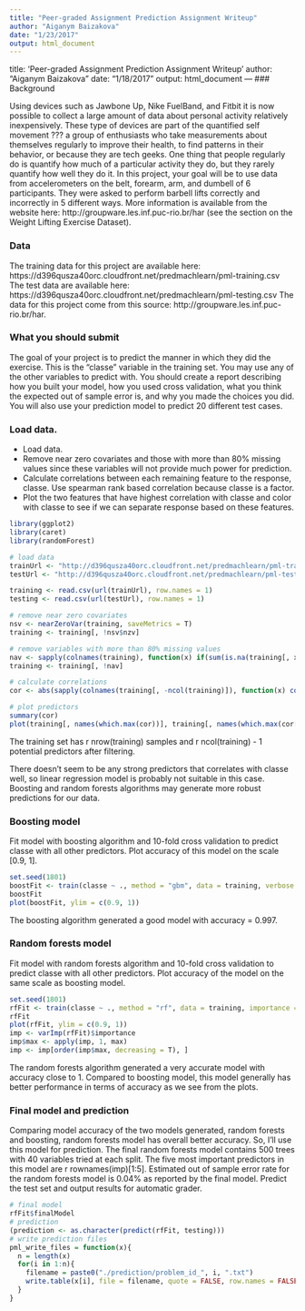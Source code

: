 ```yaml
---
title: "Peer-graded Assignment Prediction Assignment Writeup"
author: "Aiganym Baizakova"
date: "1/23/2017"
output: html_document
---
```

title: 'Peer-graded Assignment Prediction Assignment Writeup'
author: "Aiganym Baizakova"
date: "1/18/2017"
output: html_document
---
### Background

Using devices such as Jawbone Up, Nike FuelBand, and Fitbit it is now possible to collect a large amount of data about personal activity relatively inexpensively. These type of devices are part of the quantified self movement ??? a group of enthusiasts who take measurements about themselves regularly to improve their health, to find patterns in their behavior, or because they are tech geeks. One thing that people regularly do is quantify how much of a particular activity they do, but they rarely quantify how well they do it. In this project, your goal will be to use data from accelerometers on the belt, forearm, arm, and dumbell of 6 participants. They were asked to perform barbell lifts correctly and incorrectly in 5 different ways. More information is available from the website here: http://groupware.les.inf.puc-rio.br/har (see the section on the Weight Lifting Exercise Dataset).

### Data
The training data for this project are available here:
https://d396qusza40orc.cloudfront.net/predmachlearn/pml-training.csv
The test data are available here:
https://d396qusza40orc.cloudfront.net/predmachlearn/pml-testing.csv
The data for this project come from this source: http://groupware.les.inf.puc-rio.br/har. 

### What you should submit
The goal of your project is to predict the manner in which they did the exercise. This is the "classe" variable in the training set. You may use any of the other variables to predict with. You should create a report describing how you built your model, how you used cross validation, what you think the expected out of sample error is, and why you made the choices you did. You will also use your prediction model to predict 20 different test cases.

### Load data.
* Load data.
* Remove near zero covariates and those with more than 80% missing values since these variables will not provide much power for prediction.
* Calculate correlations between each remaining feature to the response, classe. Use spearman rank based correlation because classe is a factor.
* Plot the two features that have highest correlation with classe and color with classe to see if we can separate response based on these features.


```r
library(ggplot2)
library(caret)
library(randomForest)

# load data
trainUrl <- "http://d396qusza40orc.cloudfront.net/predmachlearn/pml-training.csv"
testUrl <- "http://d396qusza40orc.cloudfront.net/predmachlearn/pml-testing.csv"

training <- read.csv(url(trainUrl), row.names = 1)
testing <- read.csv(url(testUrl), row.names = 1)

# remove near zero covariates
nsv <- nearZeroVar(training, saveMetrics = T)
training <- training[, !nsv$nzv]

# remove variables with more than 80% missing values
nav <- sapply(colnames(training), function(x) if(sum(is.na(training[, x])) > 0.8*nrow(training)){return(T)}else{return(F)})
training <- training[, !nav]

# calculate correlations
cor <- abs(sapply(colnames(training[, -ncol(training)]), function(x) cor(as.numeric(training[, x]), as.numeric(training$classe), method = "spearman")))

# plot predictors 
summary(cor)
plot(training[, names(which.max(cor))], training[, names(which.max(cor[-which.max(cor)]))], col = training$classe, pch = 19, cex = 0.1, xlab = names(which.max(cor)), ylab = names(which.max(cor[-which.max(cor)])))
```

The training set has r nrow(training) samples and r ncol(training) - 1 potential predictors after filtering.

There doesn't seem to be any strong predictors that correlates with classe well, so linear regression model is probably not suitable in this case. Boosting and random forests algorithms may generate more robust predictions for our data.

### Boosting model

Fit model with boosting algorithm and 10-fold cross validation to predict classe with all other predictors.
Plot accuracy of this model on the scale [0.9, 1].

``` r
set.seed(1801)
boostFit <- train(classe ~ ., method = "gbm", data = training, verbose = F, trControl = trainControl(method = "cv", number = 10))
boostFit
plot(boostFit, ylim = c(0.9, 1))
```

The boosting algorithm generated a good model with accuracy = 0.997.

### Random forests model

Fit model with random forests algorithm and 10-fold cross validation to predict classe with all other predictors.
Plot accuracy of the model on the same scale as boosting model.

```r
set.seed(1801)
rfFit <- train(classe ~ ., method = "rf", data = training, importance = T, trControl = trainControl(method = "cv", number = 10))
rfFit
plot(rfFit, ylim = c(0.9, 1))
imp <- varImp(rfFit)$importance
imp$max <- apply(imp, 1, max)
imp <- imp[order(imp$max, decreasing = T), ]
```

The random forests algorithm generated a very accurate model with accuracy close to 1. Compared to boosting model, this model generally has better performance in terms of accuracy as we see from the plots.

### Final model and prediction

Comparing model accuracy of the two models generated, random forests and boosting, random forests model has overall better accuracy. So, I'll use this model for prediction.
The final random forests model contains 500 trees with 40 variables tried at each split. The five most important predictors in this model are r rownames(imp)[1:5].
Estimated out of sample error rate for the random forests model is 0.04% as reported by the final model.
Predict the test set and output results for automatic grader.

```r
# final model
rfFit$finalModel
# prediction
(prediction <- as.character(predict(rfFit, testing)))
# write prediction files
pml_write_files = function(x){
  n = length(x)
  for(i in 1:n){
    filename = paste0("./prediction/problem_id_", i, ".txt")
    write.table(x[i], file = filename, quote = FALSE, row.names = FALSE, col.names = FALSE)
  }
}
```

